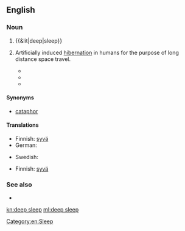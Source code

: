 ==English==
{{wikipedia|Slow-wave sleep}}

===Noun===
{{en-noun|head=[[deep]] [[sleep]]|-}}

# {{&lit|deep|sleep}}
# {{context|rare|fiction}} Artificially induced [[hibernation]] in humans for the purpose of long distance space travel.
#* {{quote-book
|year=2004
|author=Robert Doherty
|title=Area 51: Legend
|chapter=
|url=http://books.google.com/books?id=iAj0F3tb7sEC&pg=PT33&dq=%22deep+sleep%22
|isbn=0440237254
|page=
|passage=Donnchadh and Gwalcmai, along with the other fourteen teams selected for planetary infiltration, had been put into '''deep sleep''' shortly after liftoff from their planet.}}
#* {{quote-book
|year=2005
|author=Bob Ticer
|title=Visiting the Strange Planet Called Earth
|chapter=
|pageurl=http://books.google.com/books?id=71EavkVM8AAC&pg=PA13&dq=%22deep+sleep%22
|isbn=1589397347
|page=13
|passage=The Kironian had remained in '''deep sleep''' until alerted by a high-pitched squeaky sound. When the Kironian woke, everything seemed as though it had just left Kiron.}}
#* {{quote-book
|year=2008
|author=Cavin Wright
|title=The Golden Prize
|chapter=
|pageurl=http://books.google.com/books?id=abrykJcLoFkC&pg=PA17&dq=%22deep+sleep%22
|isbn=160693046X
|page=17
|passage=There is also the possibility that our aliens perfected cryogenics and simply went into '''deep sleep''' until the environment improved.}}

====Synonyms====
* {{sense|medicine}} [[cataphor]]

====Translations====
{{trans-top|state of sleep}}
* Finnish: [[syvä#Finnish|syvä]] {{t+|fi|uni}}
* German: {{t-|de|Tiefschlaf|m}}
{{trans-mid}}
* Swedish: {{t-|sv|djupsömn|c}}
{{trans-bottom}}

{{trans-top|fiction: artificial hibernation}}
* Finnish: [[syvä#Finnish|syvä]] {{t+|fi|uni}}
{{trans-mid}}
{{trans-bottom}}

===See also===
* {{pedia}}

[[Category:en:Sleep]]

[[kn:deep sleep]]
[[ml:deep sleep]]